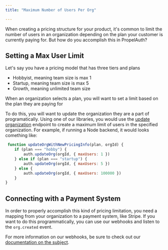 ```yaml
---
title: "Maximum Number of Users Per Org"

---
```


When creating a pricing structure for your product, it's common to limit the number of users in an organization depending 
on the plan your customer is currently paying for. But how do you accomplish this in PropelAuth?

## Setting a Max User Limit 

Let's say you have a pricing model that has three tiers and plans

- Hobbyist, meaning team size is max 1
- Startup, meaning team size is max 5
- Growth, meaning unlimited team size

When an organization selects a plan, you will want to set a limit based on the plan they are paying for

To do this, you will want to update the organization they are a part of programatically. Using one of our libraries, you would 
use the [update organization](/reference/backend-apis/node#update-organization-metadata) endpoint to create a maximum limit of 
users in the specified organization. For example, if running a Node backend, it would looks comething like:

```js
 function updateOrgWithNewPricingInfo(plan, orgId) {
	if (plan === "hobby") {
		auth.updateOrg(orgId, { maxUsers: 1 })
	} else if (plan === "startup") {
		auth.updateOrg(orgId, { maxUsers: 5 })
	} else {
		auth.updateOrg(orgId, { maxUsers: 100000 })
	}
}
```

## Connecting with a Payment System 

In order to properly accomplish this kind of pricing limitation, you need a mapping from your organization to a payment system, 
like Stripe. If you want to do this programmatically, you can use our webhooks and listen to the `org.created` event.

For more information on our webhooks, be sure to check out our [documentation on the subject](/how-tos/sync-users-groups-with-webhooks).
